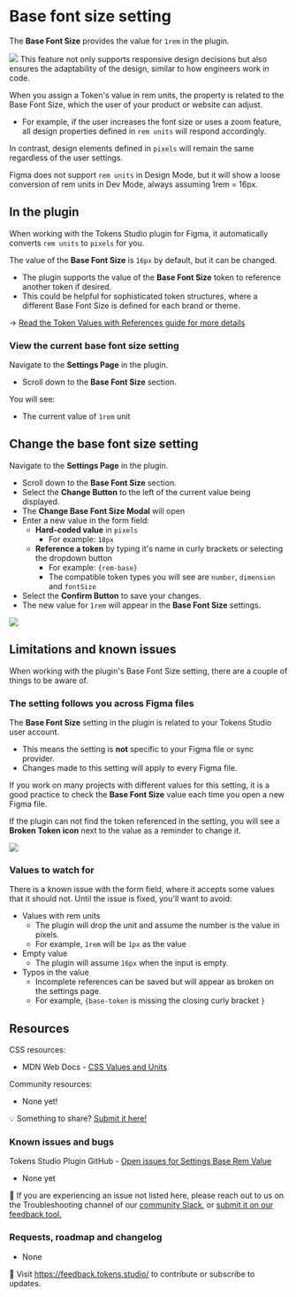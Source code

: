 # Base font size setting
The **Base Font Size** provides the value for `1rem` in the plugin. 

![](/plugin-settings/settings-page-baseFontSize-v2-0.png)
This feature not only supports responsive design decisions but also ensures the adaptability of the design, similar to how engineers work in code. 

When you assign a Token's value in rem units, the property is related to the Base Font Size, which the user of your product or website can adjust. 
- For example, if the user increases the font size or uses a zoom feature, all design properties defined in `rem units` will respond accordingly. 

In contrast, design elements defined in `pixels` will remain the same regardless of the user settings. 

Figma does not support `rem units` in Design Mode, but it will show a loose conversion of rem units in Dev Mode, always assuming 1rem = 16px.

## In the plugin 
When working with the Tokens Studio plugin for Figma, it automatically converts `rem units` to `pixels` for you. 

The value of the **Base Font Size** is `16px` by default, but it can be changed. 
- The plugin supports the value of the **Base Font Size** token to reference another token if desired. 
- This could be helpful for sophisticated token structures, where a different Base Font Size is defined for each brand or theme. 

→ [Read the Token Values with References guide for more details](/tokens/aliases) 

### View the current base font size setting
Navigate to the **Settings Page** in the plugin.
- Scroll down to the **Base Font Size** section.

You will see:
- The current value of `1rem` unit 

## Change the base font size setting
Navigate to the **Settings Page** in the plugin.
- Scroll down to the **Base Font Size** section.
- Select the **Change Button** to the left of the current value being displayed.
- The **Change Base Font Size Modal** will open
- Enter a new value in the form field:
	- **Hard-coded value** in `pixels`
		- For example: `18px`
	- **Reference a token** by typing it's name in curly brackets or selecting the dropdown button
		- For example: `{rem-base}`
		- The compatible token types you will see are `number`, `dimension` and `fontSize`
- Select the **Confirm Button** to save your changes.
- The new value for `1rem` will appear in the **Base Font Size** settings. 

![](/plugin-settings/settings-page-BaseFontSize-change-v2-0.png)
## Limitations and known issues
When working with the plugin's Base Font Size setting, there are a couple of things to be aware of.

### The setting follows you across Figma files
The **Base Font Size** setting in the plugin is related to your Tokens Studio user account. 
- This means the setting is **not** specific to your Figma file or sync provider. 
- Changes made to this setting will apply to every Figma file. 

If you work on many projects with different values for this setting, it is a good practice to check the **Base Font Size** value each time you open a new Figma file. 

If the plugin can not find the token referenced in the setting, you will see a **Broken Token icon** next to the value as a reminder to change it. 

![](/plugin-settings/settings-page-baseFontSize-broken-v2-0.png)

### Values to watch for
There is a known issue with the form field, where it accepts some values that it should not. Until the issue is fixed, you'll want to avoid:
- Values with rem units 
	- The plugin will drop the unit and assume the number is the value in pixels.
	- For example, `1rem` will be `1px` as the value
- Empty value
	- The plugin will assume `16px` when the input is empty.
- Typos in the value
	- Incomplete references can be saved but will appear as broken on the settings page.
	- For example, `{base-token` is missing the closing curly bracket `}`

## Resources
CSS resources:
- MDN Web Docs - [CSS Values and Units ](https://developer.mozilla.org/en-US/docs/Learn/CSS/Building_blocks/Values_and_units)

Community resources:
- None yet! 

💡 Something to share? [Submit it here!](https://feedback.tokens.studio/)

### Known issues and bugs
Tokens Studio Plugin GitHub - [Open issues for Settings Base Rem Value](https://github.com/tokens-studio/figma-plugin/labels/setting%20base%20rem%20value)
- None yet

🐞 If you are experiencing an issue not listed here, please reach out to us on the Troubleshooting channel of our [community Slack](https://tokens.studio/slack), or [submit it on our feedback tool.](https://feedback.tokens.studio/ ) 

### Requests, roadmap and changelog
- None 

💌 Visit https://feedback.tokens.studio/ to contribute or subscribe to updates.

